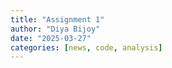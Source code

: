 ```yaml
---
title: "Assignment 1"
author: "Diya Bijoy"
date: "2025-03-27"
categories: [news, code, analysis]
---
```

